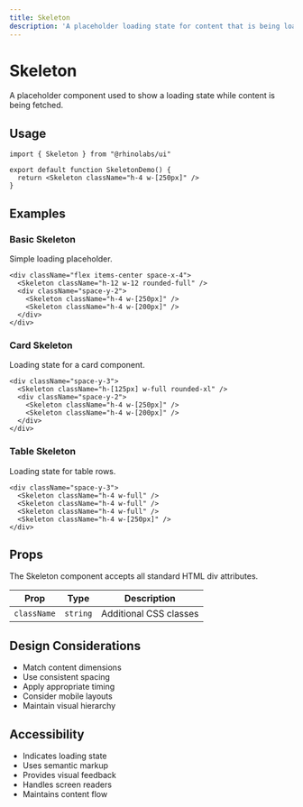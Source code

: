 ```yaml
---
title: Skeleton
description: 'A placeholder loading state for content that is being loaded.'
---
```


# Skeleton

A placeholder component used to show a loading state while content is being fetched.

## Usage

```tsx
import { Skeleton } from "@rhinolabs/ui"

export default function SkeletonDemo() {
  return <Skeleton className="h-4 w-[250px]" />
}
```

## Examples

### Basic Skeleton

Simple loading placeholder.

```tsx
<div className="flex items-center space-x-4">
  <Skeleton className="h-12 w-12 rounded-full" />
  <div className="space-y-2">
    <Skeleton className="h-4 w-[250px]" />
    <Skeleton className="h-4 w-[200px]" />
  </div>
</div>
```

### Card Skeleton

Loading state for a card component.

```tsx
<div className="space-y-3">
  <Skeleton className="h-[125px] w-full rounded-xl" />
  <div className="space-y-2">
    <Skeleton className="h-4 w-[250px]" />
    <Skeleton className="h-4 w-[200px]" />
  </div>
</div>
```

### Table Skeleton

Loading state for table rows.

```tsx
<div className="space-y-3">
  <Skeleton className="h-4 w-full" />
  <Skeleton className="h-4 w-full" />
  <Skeleton className="h-4 w-full" />
  <Skeleton className="h-4 w-[250px]" />
</div>
```

## Props

The Skeleton component accepts all standard HTML div attributes.

| Prop | Type | Description |
|------|------|-------------|
| `className` | `string` | Additional CSS classes |

## Design Considerations

- Match content dimensions
- Use consistent spacing
- Apply appropriate timing
- Consider mobile layouts
- Maintain visual hierarchy

## Accessibility

- Indicates loading state
- Uses semantic markup
- Provides visual feedback
- Handles screen readers
- Maintains content flow
